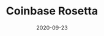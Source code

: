 ---
title: Coinbase Rosetta
category: Project
status: publish
date: 2020-09-23
slug: An open-source toolkit that simplifies integrations with exchanges and blockchains
website: https://www.rosetta-api.org/
twitter:
logo: https://wp.gcap1.iotex.io/wp-content/uploads/2020/10/rosetta-logo.png
featured_img: https://wp.gcap1.iotex.io/wp-content/uploads/2020/09/rosetta-header.png
telegram:
---
